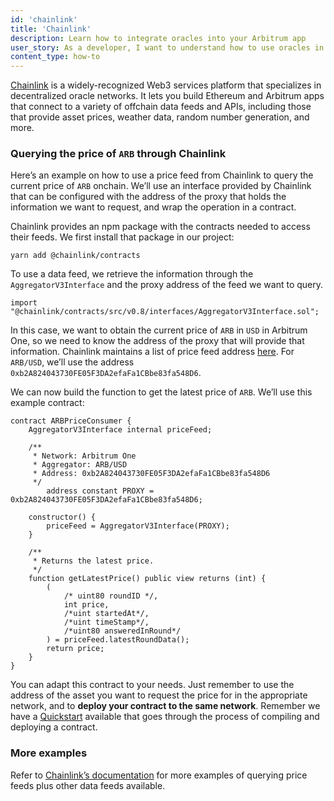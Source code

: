 ```yaml
---
id: 'chainlink'
title: 'Chainlink'
description: Learn how to integrate oracles into your Arbitrum app
user_story: As a developer, I want to understand how to use oracles in Arbitrum to get offchain data onchain.
content_type: how-to
---
```


[Chainlink](https://chain.link/) is a widely-recognized Web3 services platform that specializes in decentralized oracle networks. It lets you build Ethereum and Arbitrum apps that connect to a variety of offchain data feeds and APIs, including those that provide asset prices, weather data, random number generation, and more.

### Querying the price of `ARB` through Chainlink

Here’s an example on how to use a price feed from Chainlink to query the current price of `ARB` onchain. We’ll use an interface provided by Chainlink that can be configured with the address of the proxy that holds the information we want to request, and wrap the operation in a contract.

Chainlink provides an npm package with the contracts needed to access their feeds. We first install that package in our project:

```tsx
yarn add @chainlink/contracts
```

To use a data feed, we retrieve the information through the `AggregatorV3Interface` and the proxy address of the feed we want to query.

```solidity
import "@chainlink/contracts/src/v0.8/interfaces/AggregatorV3Interface.sol";
```

In this case, we want to obtain the current price of `ARB` in `USD` in Arbitrum One, so we need to know the address of the proxy that will provide that information. Chainlink maintains a list of price feed address [here](https://docs.chain.link/data-feeds/price-feeds/addresses?network=arbitrum). For `ARB/USD`, we’ll use the address `0xb2A824043730FE05F3DA2efaFa1CBbe83fa548D6`.

We can now build the function to get the latest price of `ARB`. We’ll use this example contract:

```solidity
contract ARBPriceConsumer {
    AggregatorV3Interface internal priceFeed;

    /**
     * Network: Arbitrum One
     * Aggregator: ARB/USD
     * Address: 0xb2A824043730FE05F3DA2efaFa1CBbe83fa548D6
     */
		address constant PROXY = 0xb2A824043730FE05F3DA2efaFa1CBbe83fa548D6;

    constructor() {
        priceFeed = AggregatorV3Interface(PROXY);
    }

    /**
     * Returns the latest price.
     */
    function getLatestPrice() public view returns (int) {
        (
            /* uint80 roundID */,
            int price,
            /*uint startedAt*/,
            /*uint timeStamp*/,
            /*uint80 answeredInRound*/
        ) = priceFeed.latestRoundData();
        return price;
    }
}
```

You can adapt this contract to your needs. Just remember to use the address of the asset you want to request the price for in the appropriate network, and to **deploy your contract to the same network**. Remember we have a [Quickstart](/build-decentralized-apps/01-quickstart-solidity-remix.mdx) available that goes through the process of compiling and deploying a contract.

### More examples

Refer to [Chainlink’s documentation](https://docs.chain.link/) for more examples of querying price feeds plus other data feeds available.
